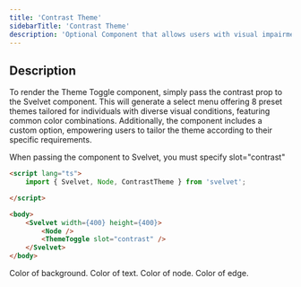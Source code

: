```yaml
---
title: 'Contrast Theme'
sidebarTitle: 'Contrast Theme'
description: 'Optional Component that allows users with visual impairments to customize the theme'
---
```


## Description

To render the Theme Toggle component, simply pass the contrast prop to the Svelvet component. This will generate a select menu offering 8 preset themes tailored for individuals with diverse visual conditions, featuring common color combinations. Additionally, the component includes a custom option, empowering users to tailor the theme according to their specific requirements.

<Note>When passing the component to Svelvet, you must specify slot="contrast"</Note>

```HTML
<script lang="ts">
	import { Svelvet, Node, ContrastTheme } from 'svelvet';

</script>

<body>
    <Svelvet width={400} height={400}>
        <Node />
        <ThemeToggle slot="contrast" />
    </Svelvet>
</body>
```

<ResponseField name="bgColor" type="CSS Color String" default="theme dependent">
	Color of background.
</ResponseField>
<ResponseField name="textColor" type="CSS Color String" default="theme dependent">
	Color of text.
</ResponseField>
<ResponseField name="nodeColor" type="CSS Color String" default="theme dependent">
	Color of node.
</ResponseField>
<ResponseField name="edgeColor" type="CSS Color String" default="theme dependent">
	Color of edge.
</ResponseField>
